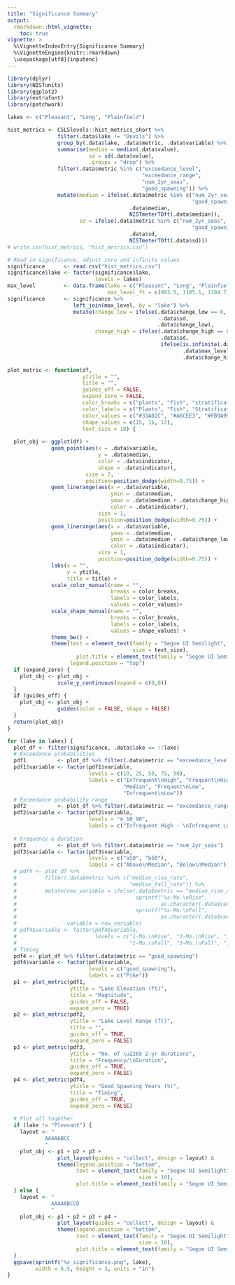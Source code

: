 ```yaml
---
title: "Significance Summary"
output: 
  rmarkdown::html_vignette:
    toc: true
vignette: >
  %\VignetteIndexEntry{Significance Summary}
  %\VignetteEngine{knitr::rmarkdown}
  \usepackage[utf8]{inputenc}
---
```


```r
library(dplyr)
library(NISTunits)
library(ggplot2)
library(extrafont)
library(patchwork)

lakes <- c("Pleasant", "Long", "Plainfield")

hist_metrics <- CSLSlevels::hist_metrics_short %>%
                filter(.data$lake != "Devils") %>%
                group_by(.data$lake, .data$metric, .data$variable) %>%
                summarise(median = median(.data$value),
                          sd = sd(.data$value),
                          .groups = "drop") %>%
                filter(.data$metric %in% c("exceedance_level",
                                           "exceedance_range",
                                           "num_2yr_seas",
                                           "good_spawning")) %>%
                mutate(median = ifelse(.data$metric %in% c("num_2yr_seas",
                                                           "good_spawning"),
                                       .data$median, 
                                       NISTmeterTOft(.data$median)),
                       sd = ifelse(.data$metric %in% c("num_2yr_seas",
                                                           "good_spawning"),
                                       .data$sd, 
                                       NISTmeterTOft(.data$sd)))
# write.csv(hist_metrics, "hist_metrics.csv")
```

```r
# Read in significance, adjust zero and infinite values
significance      <- read.csv("hist_metrics.csv")
significance$lake <- factor(significance$lake,
                            levels = lakes)
max_level         <- data.frame(lake = c("Pleasant", "Long", "Plainfield"),
                                max_level_ft = c(983.5, 1105.1, 1104.7))
significance      <- significance %>%
                     left_join(max_level, by = "lake") %>%
                     mutate(change_low = ifelse(.data$change_low == 0,
                                                -.data$sd, 
                                                .data$change_low),
                            change_high = ifelse(.data$change_high == 0,
                                                 .data$sd,
                                                 ifelse(is.infinite(.data$change_high),
                                                        .data$max_level_ft-.data$median,
                                                        .data$change_high)))
```

```r
plot_metric <- function(df, 
                        ytitle = "",
                        title = "",
                        guides_off = FALSE,
                        expand_zero = FALSE,
                        color_breaks = c("plants", "fish", "stratification"),
                        color_labels = c("Plants", "Fish", "Stratification"),
                        color_values = c("#33A02C", "#A6CEE3", "#FB9A99"),
                        shape_values = c(15, 16, 17),
                        text_size = 10) {
  
  plot_obj <- ggplot(df) +
              geom_point(aes(x = .data$variable,
                             y = .data$median,
                             color = .data$indicator,
                             shape = .data$indicator),
                         size = 2,
                         position=position_dodge(width=0.75)) +
              geom_linerange(aes(x = .data$variable,
                                 ymin = .data$median,
                                 ymax = .data$median + .data$change_high,
                                 color = .data$indicator),
                             size = 1,
                             position=position_dodge(width=0.75)) +
              geom_linerange(aes(x = .data$variable,
                                 ymax = .data$median,
                                 ymin = .data$median + .data$change_low,
                                 color = .data$indicator),
                             size = 1,
                             position=position_dodge(width=0.75)) +
              labs(x = "", 
                   y = ytitle,
                   title = title) +
              scale_color_manual(name = "",
                                 breaks = color_breaks,
                                 labels = color_labels,
                                 values = color_values)+
              scale_shape_manual(name = "",
                                 breaks = color_breaks,
                                 labels = color_labels,
                                 values = shape_values) +
              theme_bw() +
              theme(text = element_text(family = "Segoe UI Semilight",
                                        size = text_size),
                      plot.title = element_text(family = "Segoe UI Semibold"),
                    legend.position = "top")
  if (expand_zero) {
    plot_obj <- plot_obj + 
                scale_y_continuous(expand = c(0,0))
  }
  if (guides_off) {
    plot_obj <- plot_obj +
                guides(color = FALSE, shape = FALSE)
  }
  return(plot_obj)
}
```

```r
for (lake in lakes) {
  plot_df <- filter(significance, .data$lake == !!lake)
  # Exceedance probabilities
  pdf1          <- plot_df %>% filter(.data$metric == "exceedance_level")
  pdf1$variable <- factor(pdf1$variable,
                          levels = c(10, 25, 50, 75, 90),
                          labels = c("Infrequent\nHigh", "Frequent\nHigh",
                                     "Median", "Frequent\nLow",
                                     "Infrequent\nLow"))
  # Exceedance probability range
  pdf2          <- plot_df %>% filter(.data$metric == "exceedance_range")
  pdf2$variable <- factor(pdf2$variable,
                          levels = "m_10_90",
                          labels = c("Infrequent High - \nInfrequent Low"))
  
  # Frequency & duration
  pdf3          <- plot_df %>% filter(.data$metric == "num_2yr_seas")
  pdf3$variable <- factor(pdf3$variable,
                          levels = c("a50", "b50"),
                          labels = c("Above\nMedian", "Below\nMedian"))
  # pdf4 <- plot_df %>% 
  #         filter(.data$metric %in% c("median_rise_rate",
  #                                    "median_fall_rate")) %>%
  #         mutate(new_variable = ifelse(.data$metric == "median_rise_rate",
  #                                      sprintf("%s-Mo.\nRise", 
  #                                              as.character(.data$variable)),
  #                                      sprintf("%s-Mo.\nFall", 
  #                                              as.character(.data$variable))),
  #                variable = new_variable)
  # pdf4$variable <- factor(pdf4$variable,
  #                         levels = c("1-Mo.\nRise", "3-Mo.\nRise", "12-Mo.\nRise",
  #                                    "1-Mo.\nFall", "3-Mo.\nFall", "12-Mo.\nFall"))
  # Timing
  pdf4 <- plot_df %>% filter(.data$metric == "good_spawning")
  pdf4$variable <- factor(pdf4$variable,
                          levels = c("good_spawning"),
                          labels = c("Pike"))
  p1 <- plot_metric(pdf1, 
                    ytitle = "Lake Elevation (ft)", 
                    title = "Magnitude", 
                    guides_off = FALSE,
                    expand_zero = TRUE)
  p2 <- plot_metric(pdf2, 
                    ytitle = "Lake Level Range (ft)", 
                    title = "", 
                    guides_off = TRUE,
                    expand_zero = FALSE)
  p3 <- plot_metric(pdf3, 
                    ytitle = "No. of \u2265 2-yr durations", 
                    title = "Frequency/\nDuration", 
                    guides_off = TRUE,
                    expand_zero = FALSE)
  p4 <- plot_metric(pdf4, 
                    ytitle = "Good Spawning Years (%)", 
                    title = "Timing",
                    guides_off = TRUE,
                    expand_zero = FALSE)
  
  # Plot all together
  if (lake != "Pleasant") {
    layout <- "
            AAAAABCC
            "
    plot_obj <- p1 + p2 + p3 +
                plot_layout(guides = "collect", design = layout) &
                theme(legend.position = "bottom",
                      text = element_text(family = "Segoe UI Semilight",
                                          size = 10),
                      plot.title = element_text(family = "Segoe UI Semibold"))
  } else {
    layout <- "
              AAAAABCCD
              "
    plot_obj <- p1 + p2 + p3 + p4 +
                plot_layout(guides = "collect", design = layout) &
                theme(legend.position = "bottom",
                      text = element_text(family = "Segoe UI Semilight",
                                          size = 10),
                      plot.title = element_text(family = "Segoe UI Semibold"))
  }
  ggsave(sprintf("%s_significance.png", lake), 
         width = 6.5, height = 3, units = "in")
}

```
